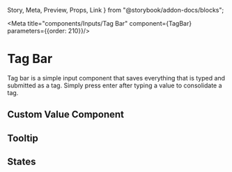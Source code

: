   Story,
  Meta,
  Preview,
  Props,
  Link
} from "@storybook/addon-docs/blocks";

<Meta title="components/Inputs/Tag Bar" component={TagBar} parameters={{order: 210}}/>

# Tag Bar

Tag bar is a simple input component that saves everything that is typed and submitted as a tag. Simply press enter after typing a value to consolidate a tag.

<Preview>
  <Story name="Simple">
    <TagBarHandler />
  </Story>
</Preview>

## Custom Value Component

<Preview>
  <Story name="Custom Value Component">
    <TagBarHandler CustomValue={CustomTag} style={{ height: '40px' }} />
  </Story>
</Preview>

## Tooltip

<Preview>
  <Story name="Tooltip">
    <TagBarHandler tooltip="Info info!"
    />
  </Story>
</Preview>

## States

<Preview>
  <Story name="Disabled">
    <Box style={{ width: '100%'}} align="center">
      <TagBarHandler disabled />
      <TagBarHandler errorMessage="Something's afoot!" />
    </Box>
  </Story>
</Preview>

<Props of={TagBar} />
